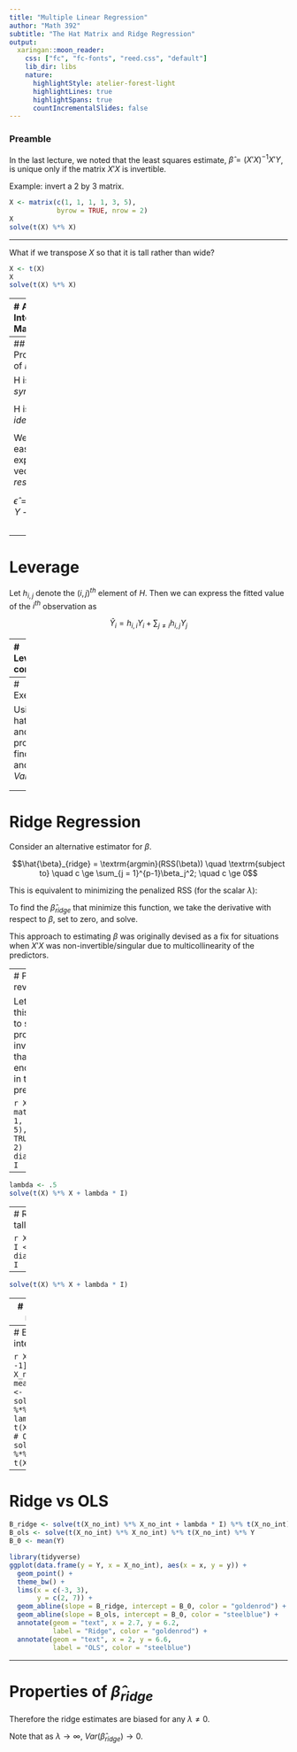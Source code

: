 ```yaml
---
title: "Multiple Linear Regression"
author: "Math 392"
subtitle: "The Hat Matrix and Ridge Regression"
output:
  xaringan::moon_reader:
    css: ["fc", "fc-fonts", "reed.css", "default"]
    lib_dir: libs
    nature:
      highlightStyle: atelier-forest-light
      highlightLines: true
      highlightSpans: true
      countIncrementalSlides: false
---
```


### Preamble

In the last lecture, we noted that the least squares estimate, $\hat{\beta} = (X'X)^{-1}X'Y$, is unique only if the matrix $X'X$ is invertible.

Example: invert a 2 by 3 matrix.

```r
X <- matrix(c(1, 1, 1, 1, 3, 5), 
            byrow = TRUE, nrow = 2)
X
solve(t(X) %*% X)
```

---

What if we transpose $X$ so that it is tall rather than wide?

```r
X <- t(X)
X
solve(t(X) %*% X)
```

---
# A Very Interesting Matrix: $H$

Recall:

$$
\hat{Y} = X\hat{\beta} = X(X'X)^{-1}X'Y
$$

The "hat matrix", $H$,

$$
H = X(X'X)^{-1}X'
$$

because it puts a hat on the Y.

---
## Properties of $H$

H is *symmetric*.

\begin{align}
H' &= [X(X'X)^{-1}X']'. \\
&= X'' [(X'X)^{-1}]'X' \\
&= X [(X'X)']^{-1}X' \\
&= X(X'X)^{-1}X' \\
&= H
\end{align}

H is *idempotent*.

\begin{align}
H^2 &= X(X'X)^{-1}X'X(X'X)^{-1}X' \\
&= X(X'X)^{-1}X' \\
&= H
\end{align}

We can easily express the vector of *residuals*, $\hat{\epsilon}$.

$$
\hat{\epsilon} = Y - \hat{Y} = Y - HY = (I - H)Y
$$

---
# Leverage

Let $h_{i, j}$ denote the $(i, j)^{th}$ element of $H$. Then we can express the fitted value of the $i^{th}$ observation as

$$\hat{Y}_i = h_{i, i}Y_i + \sum_{j \ne i}h_{i, j} Y_j$$


---
# Leverage, cont.

In simple linear regression,

\begin{align}
H &= X(X'X)^{-1}X' \\
&= 
\end{align}

 
 
 
For the $i^{th}$ observation:

$$
h_{i,i} = \frac{1}{n} + \frac{(x_i - \bar{x})^2}{SS_X}
$$

High leverage:

$$h_{i, i} > 2 \, \textrm{avg}(h_{i,i}) = 2  \frac{p}{n}$$


---
# Exercises

Using the hat matrix and its properties, find $E(\hat{\epsilon})$ and $Var(\hat{\epsilon})$.

\begin{align}
E(\hat{\epsilon}|X) &= E((I - H)Y|X) \\
&= (I - H)E(Y|X) \\
&= (I - H)X\beta \\
&= x\beta - X(X'X)^{-1}X'X\beta \\
&= 0
\end{align}

\begin{align}
Var(\hat{\epsilon}|X) &= Var((I - H)Y) \\
&= (I - H)Var(Y)(I - H)' \\
&= (I - H)\sigma^2(I - H)' \\
&= \sigma^2 (II' - HI' - IH' + HH') \\
&= \sigma^2 (I - H - H + H) \\
&= \sigma^2(I - H)
\end{align}


---
# Ridge Regression

Consider an alternative estimator for $\beta$.

$$\hat{\beta}_{ridge} = \textrm{argmin}(RSS(\beta)) \quad \textrm{subject to} \quad c \ge \sum_{j = 1}^{p-1}\beta_j^2; \quad c \ge 0$$

This is equivalent to minimizing the penalized RSS (for the scalar $\lambda$):

\begin{align}
PRSS(\beta) &= (Y - X\beta)'(Y - X\beta) + \lambda \beta'\beta \\
&= Y'Y - \beta'X'Y - Y'X\beta + \beta'X'X\beta + \lambda \beta'\beta \\
&= Y'Y - 2\beta'X'Y + \lambda \beta' \beta + \beta' X'X \beta.
\end{align}

To find the $\hat{\beta}_{ridge}$ that minimize this function, we take the derivative with respect to $\beta$, set to zero, and solve.

\begin{align}
\frac{\partial \, PRSS}{\partial \, \beta} &= 0 -2X'Y + 2X'X\beta + 2 \lambda \beta = 0 \\
X'Y &= (X'X + \lambda I)\beta \\
\hat{\beta}_{ridge} &= (X'X + \lambda I)^{-1}X'Y
\end{align}

This approach to estimating $\beta$ was originally devised as a fix for situations when $X'X$ was non-invertible/singular due to multicollinearity of the predictors. 


---
# Preamble revisited

Let's apply this technique to solve the problem of invertibility that we encountered in the preamble.

```r
X <- matrix(c(1, 1, 1, 1, 3, 5), byrow = TRUE, nrow = 2)
X
I <- diag(ncol(X))
I
```

---

```r
lambda <- .5
solve(t(X) %*% X + lambda * I)
```


---
# Ridge on a tall matrix

```r
X <- t(X)
X
I <- diag(ncol(X))
I
```

---

```r
solve(t(X) %*% X + lambda * I)
```

---
# Ridge on a tall matrix, cont.

```r
Y <- c(3, 5, 6)
# Ridge
solve(t(X) %*% X + lambda * I) %*% t(X) %*% Y
# OLS
solve(t(X) %*% X) %*% t(X) %*% Y
```

What's wrong?

---
# Excluding the intercept

```r
X_no_int <- X[, -1]
X_no_int <- X_no_int - mean(X_no_int)
I <- 1
# Ridge
solve(t(X_no_int) %*% X_no_int + lambda * I) %*%
  t(X_no_int) %*% Y
# OLS
solve(t(X_no_int) %*% X_no_int) %*% t(X_no_int) %*% Y
```


---
# Ridge vs OLS

```r
B_ridge <- solve(t(X_no_int) %*% X_no_int + lambda * I) %*% t(X_no_int) %*% Y
B_ols <- solve(t(X_no_int) %*% X_no_int) %*% t(X_no_int) %*% Y
B_0 <- mean(Y)

library(tidyverse)
ggplot(data.frame(y = Y, x = X_no_int), aes(x = x, y = y)) +
  geom_point() +
  theme_bw() +
  lims(x = c(-3, 3),
       y = c(2, 7)) +
  geom_abline(slope = B_ridge, intercept = B_0, color = "goldenrod") +
  geom_abline(slope = B_ols, intercept = B_0, color = "steelblue") +
  annotate(geom = "text", x = 2.7, y = 6.2, 
           label = "Ridge", color = "goldenrod") +
  annotate(geom = "text", x = 2, y = 6.6, 
           label = "OLS", color = "steelblue")
```

---
# Properties of $\hat{\beta}_{ridge}$

\begin{align}
E(\hat{\beta}_{ridge}|X) &= E((X'X + \lambda I)^{-1}X'Y|X) \\
&= (X'X + \lambda I)^{-1}X'E(Y|X) \\
&= (X'X + \lambda I)^{-1}X'X\beta
\end{align}

Therefore the ridge estimates are biased for any $\lambda \ne 0$.

\begin{align}
Var(\hat{\beta}_{ridge}|X) &= Var((X'X + \lambda I)^{-1}X'Y|X) \\
&= (X'X + \lambda I)^{-1}X'Var(Y|X)[(X'X + \lambda I)^{-1}X']' \\
&= (X'X + \lambda I)^{-1}X'\sigma^2 I [(X'X + \lambda I)^{-1}X']' \\
&= \sigma^2 (X'X + \lambda I)^{-1} X'X (X'X + \lambda I)^{-1}
\end{align}

Note that as $\lambda \rightarrow \infty$, $Var(\hat{\beta}_{ridge}) \rightarrow 0$.